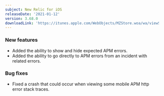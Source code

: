 ```yaml
---
subject: New Relic for iOS
releaseDate: '2021-01-12'
version: 3.68.0
downloadLink: 'https://itunes.apple.com/WebObjects/MZStore.woa/wa/viewSoftware?id=594038638&mt=8'
---
```


### New features

* Added the ability to show and hide expected APM errors.
* Added the ability to go directly to APM errors from an incident with related errors.

### Bug fixes

* Fixed a crash that could occur when viewing some mobile APM http error stack traces.
